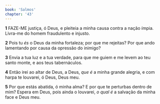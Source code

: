 ```yaml
---
book: 'Salmos'
chapter: '43'
---
```


**1** FAZE-ME justiça, ó Deus, e pleiteia a minha causa contra a nação ímpia. Livra-me do homem fraudulento e injusto.

**2** Pois tu _és_ o Deus da minha fortaleza; por que me rejeitas? Por que ando lamentando por causa da opressão do inimigo?

**3** Envia a tua luz e a tua verdade, para que me guiem e me levem ao teu santo monte, e aos teus tabernáculos.

**4** Então irei ao altar de Deus, a Deus, _que é_ a minha grande alegria, e com harpa te louvarei, ó Deus, Deus meu.

**5** Por que estás abatida, ó minha alma? E por que te perturbas dentro de mim? Espera em Deus, pois ainda o louvarei, _o qual é_ a salvação da minha face e Deus meu.

